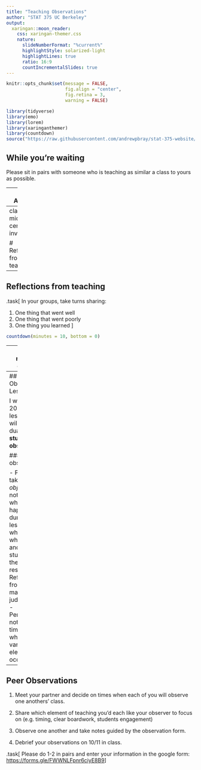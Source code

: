 ```yaml
---
title: "Teaching Observations"
author: "STAT 375 UC Berkeley"
output:
  xaringan::moon_reader:
    css: xaringan-themer.css
    nature:
      slideNumberFormat: "%current%"
      highlightStyle: solarized-light
      highlightLines: true
      ratio: 16:9
      countIncrementalSlides: true
---
```


```r
knitr::opts_chunk$set(message = FALSE, 
                      fig.align = "center",
                      fig.retina = 3,
                      warning = FALSE)

library(tidyverse)
library(emo)
library(lorem)
library(xaringanthemer)
library(countdown)
source("https://raw.githubusercontent.com/andrewpbray/stat-375-website/master/xaringan-theme.R")
```

## While you're waiting

Please sit in pairs with someone who is teaching as similar a class to yours as possible.

---
## Agenda

1. Reflections from teaching
2. Observing a lesson
3. Guest: Elisa Stone, Director, CalTeach

---
class: middle, center, inverse

# Reflections from teaching

---
## Reflections from teaching

.task[
In your groups, take turns sharing:

1. One thing that went well
2. One thing that went poorly
3. One thing you learned
]

```r
countdown(minutes = 10, bottom = 0)
```

---
class: middle, center

# Observing a Lesson

---
## Observing a Lesson

I will give a 20 minute lesson. You will have dual roles: **student** and **observer**.

### As an observer

- Please take _objective_ notes about what happens in during the lesson: what I do, what I say, and how students in the class respond.
- Refrain from making judgements.
- Periodically note the time at which various elements occur.


---
## Peer Observations

1. Meet your partner and decide on times when each of you will observe one anothers' class.

2. Share which element of teaching you'd each like your observer to focus on (e.g. timing, clear boardwork, students engagement)

3. Observe one another and take notes guided by the observation form.

4. Debrief your observations on 10/11 in class.

.task[
Please do 1-2 in pairs and enter your information in the google form:
[https://forms.gle/FWWNLFpnr6ciyE8B9](https://forms.gle/FWWNLFpnr6ciyE8B9)
]
